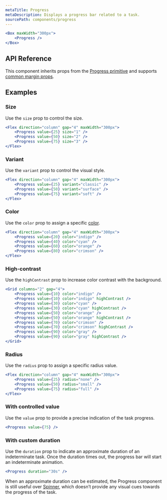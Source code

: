 ```yaml
---
metaTitle: Progress
metaDescription: Displays a progress bar related to a task.
sourcePath: components/progress
---
```


```jsx live=true
<Box maxWidth="300px">
	<Progress />
</Box>
```

## API Reference

This component inherits props from the [Progress primitive](/products/docs/components/progress) and supports [common margin props](/research/docs/overview/layout#margin-props).

<ThemesPropsTable defs="progressPropDefs" />

## Examples

### Size

Use the `size` prop to control the size.

```jsx live=true
<Flex direction="column" gap="4" maxWidth="300px">
	<Progress value={25} size="1" />
	<Progress value={50} size="2" />
	<Progress value={75} size="3" />
</Flex>
```

### Variant

Use the `variant` prop to control the visual style.

```jsx live=true
<Flex direction="column" gap="4" maxWidth="300px">
	<Progress value={25} variant="classic" />
	<Progress value={50} variant="surface" />
	<Progress value={75} variant="soft" />
</Flex>
```

### Color

Use the `color` prop to assign a specific [color](/research/docs/theme/color).

```jsx live=true
<Flex direction="column" gap="4" maxWidth="300px">
	<Progress value={20} color="indigo" />
	<Progress value={40} color="cyan" />
	<Progress value={60} color="orange" />
	<Progress value={80} color="crimson" />
</Flex>
```

### High-contrast

Use the `highContrast` prop to increase color contrast with the background.

```jsx live=true
<Grid columns="2" gap="4">
	<Progress value={10} color="indigo" />
	<Progress value={10} color="indigo" highContrast />
	<Progress value={30} color="cyan" />
	<Progress value={30} color="cyan" highContrast />
	<Progress value={50} color="orange" />
	<Progress value={50} color="orange" highContrast />
	<Progress value={70} color="crimson" />
	<Progress value={70} color="crimson" highContrast />
	<Progress value={90} color="gray" />
	<Progress value={90} color="gray" highContrast />
</Grid>
```

### Radius

Use the `radius` prop to assign a specific radius value.

```jsx live=true
<Flex direction="column" gap="4" maxWidth="300px">
	<Progress value={25} radius="none" />
	<Progress value={50} radius="small" />
	<Progress value={75} radius="full" />
</Flex>
```

### With controlled value

Use the `value` prop to provide a precise indication of the task progress.

```jsx live=true
<Progress value={75} />
```

### With custom duration

Use the `duration` prop to indicate an approximate duration of an indeterminate task. Once the duration times out, the progress bar will start an indeterminate animation.

```jsx live=true
<Progress duration="30s" />
```

When an approximate duration can be estimated, the Progress component is still useful over [Spinner](./spinner), which doesn’t provide any visual cues towards the progress of the task.

